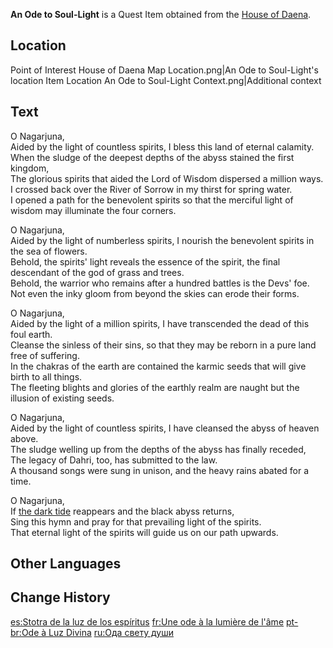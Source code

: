 {{Book Infobox
|id           = 
|image        = Item An Ode to Soul-Light.png
|type         = Quest Items
|quality      = 4
|description  = Lore reportedly passed down within a lost religious group in the desert. Someone has transcribed it into a script.
|source1      = On a table in the [[House of Daena]]
}}
'''An Ode to Soul-Light''' is a Quest Item obtained from the [[House of Daena]].

==Location==
<gallery>
Point of Interest House of Daena Map Location.png|An Ode to Soul-Light's location
Item Location An Ode to Soul-Light Context.png|Additional context
</gallery>

==Text==
O Nagarjuna,<br />
Aided by the light of countless spirits, I bless this land of eternal calamity.<br />
When the sludge of the deepest depths of the abyss stained the first kingdom,<br />
The glorious spirits that aided the Lord of Wisdom dispersed a million ways.<br />
I crossed back over the River of Sorrow in my thirst for spring water.<br />
I opened a path for the benevolent spirits so that the merciful light of wisdom may illuminate the four corners.

O Nagarjuna,<br />
Aided by the light of numberless spirits, I nourish the benevolent spirits in the sea of flowers.<br />
Behold, the spirits' light reveals the essence of the spirit, the final descendant of the god of grass and trees.<br />
Behold, the warrior who remains after a hundred battles is the Devs' foe.<br />
Not even the inky gloom from beyond the skies can erode their forms.

O Nagarjuna,<br />
Aided by the light of a million spirits, I have transcended the dead of this foul earth.<br />
Cleanse the sinless of their sins, so that they may be reborn in a pure land free of suffering.<br />
In the chakras of the earth are contained the karmic seeds that will give birth to all things.<br />
The fleeting blights and glories of the earthly realm are naught but the illusion of existing seeds.

O Nagarjuna,<br />
Aided by the light of countless spirits, I have cleansed the abyss of heaven above.<br />
The sludge welling up from the depths of the abyss has finally receded,<br />
The legacy of Dahri, too, has submitted to the law.<br />
A thousand songs were sung in unison, and the heavy rains abated for a time.

O Nagarjuna,<br />
If [[The Withering|the dark tide]] reappears and the black abyss returns,<br />
Sing this hymn and pray for that prevailing light of the spirits.<br />
That eternal light of the spirits will guide us on our path upwards.

==Other Languages==
{{Other Languages
|en      = An Ode to Soul-Light
|zhs     = 灵光颂
|zhs_rm  = Língguāng-sòng
|zht     = 靈光頌
|zht_rm  = Língguāng-sòng
|zh_tl   = Soul-Light Ode
|ja      = 霊光への頌歌
|ja_rm   = Reikou he no Shouka{{Assumed}}
|ja_tl   = Hymn to Soul Light
|ko      = 영혼의 빛에게 바치는 찬가
|ko_rm   = Yeonghon-ui Bit-ege Bachineun Chan'ga
|ko_tl   = Paean to Soul Light
|es      = {{w|Stotra}} de la luz de los espíritus
|es_tl   = Ode to the Light of the Spirits
|fr      = Une ode à la lumière de l'âme
|fr_tl   = An Ode to the Soul's Light
|ru      = Ода свету души
|ru_tl   = An Ode to Light of Soul
|th      = บทกวีสู่แสงแห่งวิญญาณ
|th_rm   = 
|th_tl   = 
|vi      = Bài Ca Ánh Sáng
|vi_tl   = 
|de      = Ode an das Seelenlicht
|de_tl   = Ode to the Soul-Light
|id      = Sebuah Ode 'tuk Cahaya Jiwa
|id_tl   = An Ode to the Light of the Soul
|pt      = Ode à Luz Divina
|pt_tl   = 
|tr      = Ruhun Işığına Bir Kaside
|tr_tl   = 
|it      = Ode alla luce eterea
|it_tl   = 
}}

==Change History==
{{Change History|3.0}}

[[es:Stotra de la luz de los espíritus]]
[[fr:Une ode à la lumière de l'âme]]
[[pt-br:Ode à Luz Divina]]
[[ru:Ода свету души]]